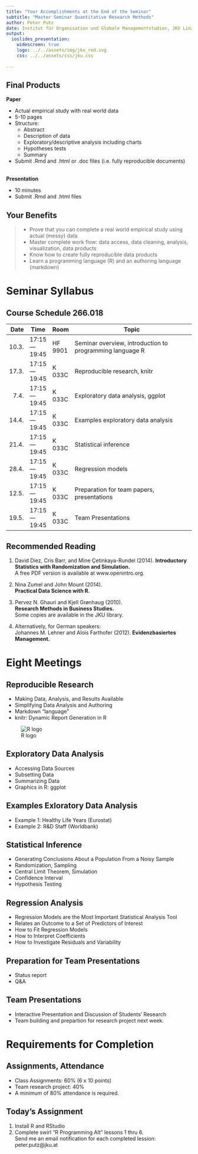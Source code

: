 ```yaml
---
title: "Your Accomplishments at the End of the Seminar"
subtitle: "Master Seminar Quantitative Research Methods"
author: Peter Putz
date: Institut für Organisation und Globale Managementstudien, JKU Linz
output: 
  ioslides_presentation:
    widescreen: true
    logo: ../../assets/img/jku_red.svg
    css: ../../assets/css/jku.css
    
---
```



<style>
table.rmdtable th {
  color: white;
  font-size: 18px;
  background: -webkit-gradient(linear, 50% 0%, 50% 100%, color-stop(40%, #1e786d), color-stop(80%, #144f48)) no-repeat;
  background: -webkit-linear-gradient(top, #1e786d 40%, #144f48 80%) no-repeat;
  background: -moz-linear-gradient(top, #1e786d 40%, #144f48 80%) no-repeat;
  background: -o-linear-gradient(top, #1e786d 40%, #144f48 80%) no-repeat;
  background: linear-gradient(top, #1e786d 40%, #144f48 80%) no-repeat;
}
</style>



## Final Products {.smaller}

**Paper**

- Actual empirical study with real world data
- 5-10 pages
- Structure: 
    - Abstract
    - Description of data
    - Exploratory/descriptive analysis including charts
    - Hypotheses tests
    - Summary
- Submit .Rmd and .html or .doc files (i.e. fully reproducible documents)

\
**Presentation**

- 10 minutes
- Submit .Rmd and .html files


## Your Benefits

>- Prove that you can complete a real world empirical study using actual (messy) data
>- Master complete work flow: data access, data cleaning, analysis, visualization, data products
>- Know how to create fully reproducible data products
>- Learn a programming language (R) and an authoring language (markdown)


# Seminar Syllabus


## Course Schedule 266.018
  
| Date  | Time        | Room       | Topic                                                    |
|------:| ----------- | ---------- | ---------------------------------------------------------|
| 10.3. | 17:15—19:45 | HF 9901    | Seminar overview, introduction to programming language R |
| 17.3. | 17:15—19:45 | K 033C     | Reproducible research, knitr                             |
|  7.4. | 17:15—19:45 | K 033C     | Exploratory data analysis, ggplot                        |
| 14.4. | 17:15—19:45 | K 033C     | Examples exploratory data analysis                       |
| 21.4. | 17:15—19:45 | K 033C     | Statistical inference                                    |
| 28.4. | 17:15—19:45 | K 033C     | Regression models                                        |
| 12.5. | 17:15—19:45 | K 033C     | Preparation for team papers, presentations               |
| 19.5. | 17:15—19:45 | K 033C     | Team Presentations                                       |



## Recommended Reading

1. David Diez, Cris Barr, and Mine Çetinkaya-Rundel (2014).
    **Introductory Statistics with Randomization and Simulation.**   
    A free PDF version is available at www.openintro.org.  

2. Nina Zumel and John Mount (2014).  
    **Practical Data Science with R.**   

3. Pervez N. Ghauri and Kjell Grønhaug (2010).   
    **Research Methods in Business Studies.**   
    Some copies are available in the JKU library.  

4. Alternatively, for German speakers:  
    Johannes M. Lehner and Alois Farthofer (2012). **Evidenzbasiertes Management.**



# Eight Meetings



## Reproducible Research

<div class="columns-2">
- Making Data, Analysis, and Results Available
- Simplifying Data Analysis and Authoring
- Markdown "language"
- knitr: Dynamic Report Generation in R

![R logo](../../assets/img/01/knit-logo.png)
</div>


## Exploratory Data Analysis

- Accessing Data Sources
- Subsetting Data
- Summarizing Data
- Graphics in R: ggplot


## Examples Exloratory Data Analysis

- Example 1: Healthy Life Years (Eurostat)
- Example 2: R&D Staff (Worldbank)


## Statistical Inference

- Generating Conclusions About a Population From a Noisy Sample
- Randomization, Sampling
- Central Limit Theorem, Simulation
- Confidence Interval
- Hypothesis Testing



## Regression Analysis

- Regression Models are the Most Important Statistical Analysis Tool
- Relates an Outcome to a Set of Predictors of Interest
- How to Fit Regression Models
- How to Interpret Coefficients
- How to Investigate Residuals and Variability


## Preparation for Team Presentations

- Status report
- Q&A


## Team Presentations

- Interactive Presentation and Discussion of Students' Research
- Team building and prepartion for research project next week.


# Requirements for Completion


## Assignments, Attendance

- Class Assignments: 60% (6 x 10 points)
- Team research project: 40%
- A minimum of 80% attendance is required.


## Today's Assignment

1. Install R and RStudio
2. Complete swirl "R Programming Alt" lessons 1 thru 6.   
    Send me an email notification for each completed lession:  
    peter.putz@jku.at
    